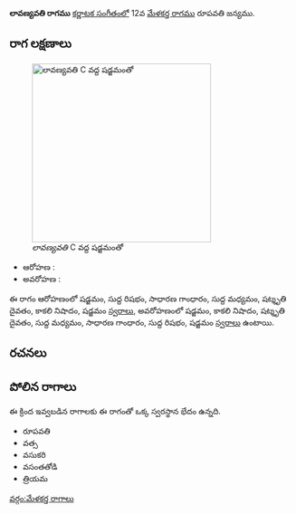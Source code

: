 {{Infobox ragam
	| name          	=  లావణ్యవతి
	| synonym	    	= 
	| mela          	= 
	| chakra        	= 
	| janaka        	= 
	| type          	= షడవ
	| arohanam      	= {{svaraC|S|R1|G2|M1|D3|N3|S'}} 
	| avarohanam    	= {{svaraC|S'|N3|D3|M1|G2|R1|S}}
	| jeeva         	=
	| chhaya        	=
	| nyasa         	=
	| vishesha      	= 
	| equivalent  		= 
}}
{{కర్ణాటక సంగీత రాగాలు}}
''' లావణ్యవతి రాగము''' [[కర్ణాటక సంగీతం]]లో 12వ [[మేళకర్త రాగము]] రూపవతి జన్యము. 


==రాగ లక్షణాలు==
[[Image:lavanyavati_kb2wiki.png|thumb|right|316px|'' లావణ్యవతి'' C వద్ద షడ్జమంతో]]

* ఆరోహణ : {{svaraC|S|R1|G2|M1|D3|N3|S'}} 
* అవరోహణ : {{svaraC|S'|N3|D3|M1|G2|R1|S}}

ఈ రాగం ఆరోహణంలో షడ్జమం, సుద్ద  రిషభం, సాధారణ  గాంధారం, సుద్ద మధ్యమం, షట్శృతి దైవతం, కాకలి  నిషాదం, షడ్జమం [[స్వరాలు]], అవరోహణంలో షడ్జమం, కాకలి  నిషాదం, షట్శృతి దైవతం, సుద్ద మధ్యమం, సాధారణ  గాంధారం, సుద్ద  రిషభం, షడ్జమం [[స్వరాలు]] ఉంటాయి.

==రచనలు==



==పోలిన రాగాలు==
ఈ క్రింద ఇవ్వబడిన రాగాలకు ఈ రాగంతో ఒక్క స్వరస్థాన భేదం ఉన్నది.
* రూపవతి
* వత్స
* వసుకరి
* వసంతతోడి
* త్రియమ



[[వర్గం:మేళకర్త రాగాలు]]